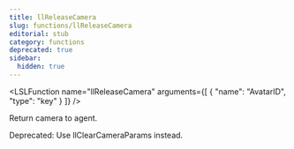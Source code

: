 ```yaml
---
title: llReleaseCamera
slug: functions/llReleaseCamera
editorial: stub
category: functions
deprecated: true
sidebar:
  hidden: true
---
```


<LSLFunction
	name="llReleaseCamera"
	arguments={[
	{
		"name": "AvatarID",
		"type": "key"
	}
]}
/>

Return camera to agent.

Deprecated: Use llClearCameraParams instead.
